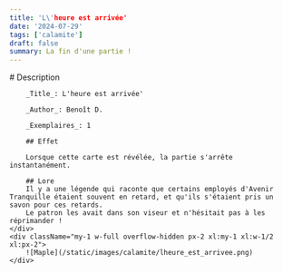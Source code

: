 ```yaml
---
title: 'L\'heure est arrivée'
date: '2024-07-29'
tags: ['calamite']
draft: false
summary: La fin d'une partie !
---
```


<div className="-mx-2 flex flex-wrap overflow-hidden xl:-mx-2">
    <div className="my-1 w-full overflow-hidden px-2 xl:my-1 xl:w-1/2 xl:px-2">
        # Description

        _Title_: L'heure est arrivée'

        _Author_: Benoît D.

        _Exemplaires_: 1

        ## Effet

        Lorsque cette carte est révélée, la partie s'arrête instantanément.

        ## Lore
        Il y a une légende qui raconte que certains employés d'Avenir Tranquille étaient souvent en retard, et qu'ils s'étaient pris un savon pour ces retards.
        Le patron les avait dans son viseur et n'hésitait pas à les réprimander !
    </div>
    <div className="my-1 w-full overflow-hidden px-2 xl:my-1 xl:w-1/2 xl:px-2">
        ![Maple](/static/images/calamite/lheure_est_arrivee.png)
    </div>

</div>
